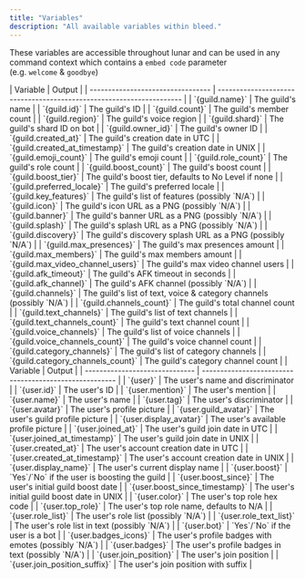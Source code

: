 ```yaml
---
title: "Variables"
description: "All available variables within bleed."
---
```


These variables are accessible throughout lunar and can be used in any command context which contains a `embed code` parameter (e.g. `welcome` & `goodbye`)

<Tabs>
  <Tab title="Guild">
    | Variable                          | Output                                                               |
    | --------------------------------- | -------------------------------------------------------------------- |
    | `{guild.name}`                    | The guild's name                                                     |
    | `{guild.id}`                      | The guild's ID                                                       |
    | `{guild.count}`                   | The guild's member count                                             |
    | `{guild.region}`                  | The guild's voice region                                             |
    | `{guild.shard}`                   | The guild's shard ID on bot                                          |
    | `{guild.owner_id}`                | The guild's owner ID                                                 |
    | `{guild.created_at}`              | The guild's creation date in UTC                                     |
    | `{guild.created_at_timestamp}`    | The guild's creation date in UNIX                                    |
    | `{guild.emoji_count}`             | The guild's emoji count                                              |
    | `{guild.role_count}`              | The guild's role count                                               |
    | `{guild.boost_count}`             | The guild's boost count                                              |
    | `{guild.boost_tier}`              | The guild's boost tier, defaults to No Level if none                 |
    | `{guild.preferred_locale}`        | The guild's preferred locale                                         |
    | `{guild.key_features}`            | The guild's list of features (possibly `N/A`)                        |
    | `{guild.icon}`                    | The guild's icon URL as a PNG (possibly `N/A`)                       |
    | `{guild.banner}`                  | The guild's banner URL as a PNG (possibly `N/A`)                     |
    | `{guild.splash}`                  | The guild's splash URL as a PNG (possibly `N/A`)                     |
    | `{guild.discovery}`               | The guild's discovery splash URL as a PNG (possibly `N/A`)           |
    | `{guild.max_presences}`           | The guild's max presences amount                                     |
    | `{guild.max_members}`             | The guild's max members amount                                       |
    | `{guild.max_video_channel_users}` | The guild's max video channel users                                  |
    | `{guild.afk_timeout}`             | The guild's AFK timeout in seconds                                   |
    | `{guild.afk_channel}`             | The guild's AFK channel (possibly `N/A`)                             |
    | `{guild.channels}`                | The guild's list of text, voice & category channels (possibly `N/A`) |
    | `{guild.channels_count}`          | The guild's total channel count                                      |
    | `{guild.text_channels}`           | The guild's list of text channels                                    |
    | `{guild.text_channels_count}`     | The guild's text channel count                                       |
    | `{guild.voice_channels}`          | The guild's list of voice channels                                   |
    | `{guild.voice_channels_count}`    | The guild's voice channel count                                      |
    | `{guild.category_channels}`       | The guild's list of category channels                                |
    | `{guild.category_channels_count}` | The guild's category channel count                                   |
  </Tab>

  <Tab title="User">
    | Variable                       | Output                                                 |
    | ------------------------------ | ------------------------------------------------------ |
    | `{user}`                       | The user's name and discriminator                      |
    | `{user.id}`                    | The user's ID                                          |
    | `{user.mention}`               | The user's mention                                     |
    | `{user.name}`                  | The user's name                                        |
    | `{user.tag}`                   | The user's discriminator                               |
    | `{user.avatar}`                | The user's profile picture                             |
    | `{user.guild_avatar}`          | The user's guild profile picture                       |
    | `{user.display_avatar}`        | The user's available profile picture                   |
    | `{user.joined_at}`             | The user's guild join date in UTC                      |
    | `{user.joined_at_timestamp}`   | The user's guild join date in UNIX                     |
    | `{user.created_at}`            | The user's account creation date in UTC                |
    | `{user.created_at_timestamp}`  | The user's account creation date in UNIX               |
    | `{user.display_name}`          | The user's current display name                        |
    | `{user.boost}`                 | `Yes`/`No` if the user is boosting the guild           |
    | `{user.boost_since}`           | The user's initial guild boost date                    |
    | `{user.boost_since_timestamp}` | The user's initial guild boost date in UNIX            |
    | `{user.color}`                 | The user's top role hex code                           |
    | `{user.top_role}`              | The user's top role name, defaults to N/A              |
    | `{user.role_list}`             | The user's role list (possibly `N/A`)                  |
    | `{user.role_text_list}`        | The user's role list in text (possibly `N/A`)          |
    | `{user.bot}`                   | `Yes`/`No` if the user is a bot                        |
    | `{user.badges_icons}`          | The user's profile badges with emotes (possibly `N/A`) |
    | `{user.badges}`                | The user's profile badges in text (possibly `N/A`)     |
    | `{user.join_position}`         | The user's join position                               |
    | `{user.join_position_suffix}`  | The user's join position with suffix                   |
  </Tab>
</Tabs>